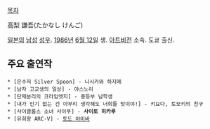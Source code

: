 [[목차]]

高梨 謙吾(たかなし けんご)

[[일본]]의 [[남성]] [[성우]]. [[1986년]] [[6월 12일]] 생. [[아트비전]] 소속. 도쿄 출신.

== 주요 출연작 ==
 * [은수저 Silver Spoon] - 니시카와 하지메
 * [남자 고교생의 일상] - 야스노리
 * [단재분리의 크라임엣지] - 중등부 남학생
 * [내가 인기 없는 건 아무리 생각해도 너희들 탓이야!] - 키요다, 토모키의 친구
 * [사이클롭스 소녀 사이푸] - '''사이토 히카루'''
 * [유희왕 ARC-V] - [[토도 야이바]]
